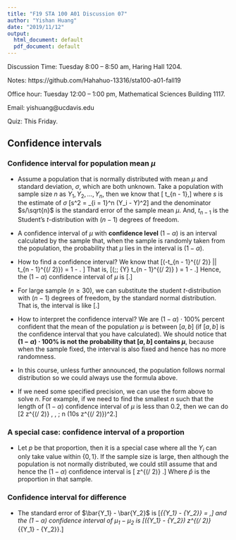 ```yaml
---
title: "F19 STA 100 A01 Discussion 07"
author: "Yishan Huang"
date: "2019/11/12"
output:
  html_document: default
  pdf_document: default
---
```


Discussion Time: Tuesday 8:00 -- 8:50 am, Haring Hall 1204.

Notes: https://github.com/Hahahuo-13316/sta100-a01-fall19

Office hour: Tuesday 12:00 -- 1:00 pm, Mathematical Sciences Building 1117.

Email: yishuang\@ucdavis.edu

Quiz: This Friday.

## Confidence intervals

### Confidence interval for population mean $\mu$

- Assume a population that is normally distributed with mean $\mu$ and standard deviation, $\sigma$, which are both unknown. Take a population with sample size $n$ as $Y_1, Y_2, \dots, Y_n$, then we know that
\[\frac{\bar{Y} - \mu}{s/\sqrt{n}} \sim t_{n - 1},\]
where $s$ is the estimate of $\sigma$
\[s^2 = \frac{1}{n - 1}\sum_{i = 1}^n (Y_i - \bar Y)^2\]
and the denominator $s/\sqrt{n}$ is the standard error of the sample mean $\mu$. And, $t_{n - 1}$ is the Student's $t$-distribution with $(n - 1)$ degrees of freedom.

- A confidence interval of $\mu$ with **confidence level** $(1 - \alpha)$ is an interval calculated by the sample that, when the sample is randomly taken from the population, the probability that $\mu$ lies in the interval is $(1 - \alpha)$.

- How to find a confidence interval? We know that
\[\mathbb{P}\left(-t_{n - 1}^{(\alpha / 2)} \le \left|\frac{\bar{Y} - \mu}{s/\sqrt{n}}\right| \le t_{n - 1}^{(\alpha / 2)}\right) = 1 - \alpha. \]
That is,
\[\mathbb{P}\left(\mu \;\textrm{within}\; \bar{Y} \pm t_{n - 1}^{(\alpha / 2)} \cdot \frac{s}{\sqrt{n}} \right) = 1 - \alpha.\]
Hence, the $(1 - \alpha)$ confidence interval of $\mu$ is
\[\left[\bar{Y} - t_{n - 1}^{(\alpha / 2)} \cdot \frac{s}{\sqrt{n}}, \;\bar{Y} + t_{n - 1}^{(\alpha / 2)} \cdot \frac{s}{\sqrt{n}}\right].\]

- For large sample ($n \ge 30$), we can substitute the student $t$-distribution with $(n - 1)$ degrees of freedom, by the standard normal distribution. That is, the interval is like
\[\left[\bar{Y} - z^{(\alpha / 2)} \cdot \frac{s}{\sqrt{n}}, \;\bar{Y} + z^{(\alpha / 2)} \cdot \frac{s}{\sqrt{n}}\right].\]

- How to interpret the confidence interval? We are $(1 - \alpha) \cdot 100\%$ percent confident that the mean of the population $\mu$ is between $[a, b]$ (if $[a, b]$ is the confidence interval that you have calculated). We should notice that **$(1 - \alpha) \cdot 100\%$ is not the probability that $[a, b]$ contains $\mu$**, because when the sample fixed, the interval is also fixed and hence has no more randomness.

- In this course, unless further announced, the population follows normal distribution so we could always use the formula above.

- If we need some specified precision, we can use the form above to solve $n$. For example, if we need to find the smallest $n$ such that the length of $(1 - \alpha)$ confidence interval of $\mu$ is less than 0.2, then we can do
\[2 \cdot z^{(\alpha / 2)} \cdot \frac{s}{\sqrt{n}} \le 0.2, \quad \textrm{i.e.}, \; n \ge (10s \cdot z^{(\alpha / 2)})^2.\]

### A special case: confidence interval of a proportion

- Let $p$ be that proportion, then it is a special case where all the $Y_i$ can only take value within $\{0, 1\}$. If the sample size is large, then although the population is not normally distributed, we could still assume that and hence the $(1 - \alpha)$ confidence interval is
\[\hat{p} \pm z^{(\alpha / 2)} \sqrt{\frac{\hat p (1 - \hat{p})}{n}}.\]
Where $\hat p$ is the proportion in that sample.

### Confidence interval for difference

- The standard error of $\bar{Y_1} - \bar{Y_2}$ is
\[\textrm{SE}_{\bar{Y_1} - \bar{Y_2}} = \sqrt{\frac{s_1^2}{n_1} + \frac{s_2^2}{n_2}},\]
and the $(1 - \alpha)$ confidence interval of $\mu_1 - \mu_2$ is
\[(\bar{Y_1} - \bar{Y_2}) \pm z^{(\alpha / 2)} \cdot \textrm{SE}_{\bar{Y_1} - \bar{Y_2}}.\]
